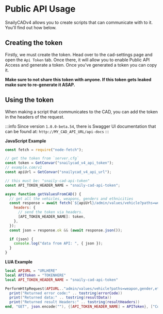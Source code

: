 # Public API Usage

SnailyCADv4 allows you to create scripts that can communicate with to it. You'll find out how below.

## Creating the token

Firstly, we must create the token. Head over to the cad-settings page and open the `Api Token` tab.
Once there, it will allow you to enable Public API Access and generate a token.
Once you've generated a token you can copy it.

**Make sure to not share this token with anyone. If this token gets leaked make sure to re-generate it ASAP.**

## Using the token

When making a script that communicates to the CAD, you can add the token in the headers of the request.

:::info
Since version `1.0.0-beta.54`, there is Swagger UI documentation that can be found at: `http://MY_CAD_API_URL/api-docs`
:::

**JavaScript Example**

```jsx
const fetch = require("node-fetch");

// get the token from `server.cfg`
const token = GetConvar("snailycad_v4_api_token");
// example.com/v1
const apiUrl = GetConvar("snailycad_v4_api_url");

// this must be: "snaily-cad-api-token"
const API_TOKEN_HEADER_NAME = "snaily-cad-api-token";

async function getValuesFromCAD() {
  // get all the vehicles, weapons, genders and ethnicities
  const response = await fetch(`${apiUrl}/admin/values/vehicle?paths=weapon,gender,ethnicity`, {
    headers: {
      // send the token via headers.
      [API_TOKEN_HEADER_NAME]: token,
    },
  });
  const json = response.ok && (await response.json());

  if (json) {
    console.log("data from API: ", { json });
  }
}
```

**LUA Example**

```lua
local APIURL = "URLHERE"
local APIToken = "TOKENHERE"
local API_TOKEN_HEADER_NAME = "snaily-cad-api-token"

PerformHttpRequest(APIURL.."admin/values/vehicle?paths=weapon,gender,ethnicity", function (errorCode, resultData, resultHeaders)
  print("Returned error code:" .. tostring(errorCode))
  print("Returned data:" .. tostring(resultData))
  print("Returned result Headers:" .. tostring(resultHeaders))
end, "GET", json.encode(""), {[API_TOKEN_HEADER_NAME] = APIToken}, ["Content-Type"] = 'application/json'})

```